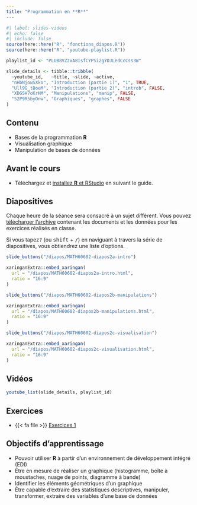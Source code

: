 ```yaml
---
title: "Programmation en **R**"
---
```


```r
#| label: slides-videos
#| echo: false
#| include: false
source(here::here("R", "fonctions_diapos.R"))
source(here::here("R", "youtube-playlist.R"))

playlist_id <- "PLUB8VZzxA8IsfCYPSi2gYDJLedCcCss3W"

slide_details <- tibble::tribble(
  ~youtube_id,   ~title, ~slide, ~active,
  "nHbNjowSXko", "Introduction (partie 1)", "1", TRUE,
  "Ull9G_tBoeM", "Introduction (partie 2)", "introb", FALSE,
  "XDGSH7oKrHM", "Manipulations", "manip", FALSE,
  "52P9R5byOnw", "Graphiques", "graphes", FALSE
)

```

## Contenu

- Bases de la programmation **R**
- Visualisation graphique
- Manipulation de bases de données

## Avant le cours

- Téléchargez et [installez **R** et RStudio](/contenu/installation) en suivant le guide.


## Diapositives 

Chaque heure de la séance sera consacré à un sujet différent. Vous pouvez [télécharger l'archive](/diapos/introR.zip) contenant les documents et les données pour les exercices réalisés en classe.

:::{.callout-tip}
Si vous tapez<kbd>?</kbd> (ou <kbd>shift</kbd> + <kbd>/</kbd>) en naviguant à travers la série de diapositives, vous obtiendrez une liste d'options.
:::


```r
slide_buttons("/diapos/MATH60602-diapos2a-intro")
```

```r
xaringanExtra::embed_xaringan(
  url = "/diapos/MATH60602-diapos2a-intro.html",
  ratio = "16:9"
)
```

```r
slide_buttons("/diapos/MATH60602-diapos2b-manipulations")
```
```r
xaringanExtra::embed_xaringan(
  url = "/diapos/MATH60602-diapos2b-manipulations.html",
  ratio = "16:9"
) 
```


```r
slide_buttons("/diapos/MATH60602-diapos2c-visualisation")
```

```r
xaringanExtra::embed_xaringan(
  url = "/diapos/MATH60602-diapos2c-visualisation.html",
  ratio = "16:9"
)
```

## Vidéos


```r
youtube_list(slide_details, playlist_id)
```

## Exercices

- {{< fa file >}} [Exercices 1](/exercices/01-exercice.html)

## Objectifs d'apprentissage

- Pouvoir utiliser **R** à partir d'un environnement de développement intégré (EDI)
- Être en mesure de réaliser un graphique (histogramme, boîte à moustaches, nuage de points, diagramme à bande) 
- Identifier les éléments géométriques d'un graphique
- Être capable d'extraire des statistiques descriptives, manipuler, transformer, extraire des variables d'une base de données


